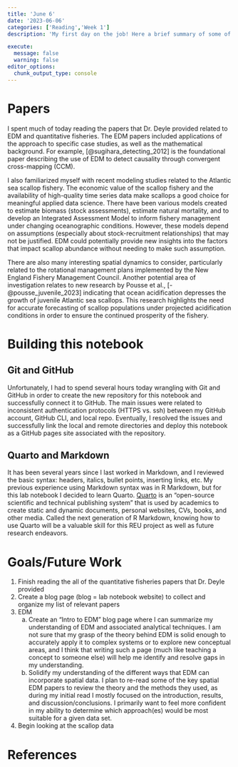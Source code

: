 ```yaml
---
title: 'June 6'
date: '2023-06-06'
categories: ['Reading','Week 1']
description: 'My first day on the job! Here a brief summary of some of the articles I read today, where my project might be going, and a description of what I learned about Git, GitHub, R Markdown, and Quarto.'

execute: 
  message: false
  warning: false
editor_options: 
  chunk_output_type: console
---
```


# Papers
I spent much of today reading the papers that Dr. Deyle provided related to EDM and quantitative fisheries. The EDM papers included applications of the approach to specific case studies, as well as the mathematical background. For example, [@sugihara_detecting_2012] is the foundational paper describing the use of EDM to detect causality through convergent cross-mapping (CCM).

I also familiarized myself with recent modeling studies related to the Atlantic sea scallop fishery. The economic value of the scallop fishery and the availability of high-quality time series data make scallops a good choice for meaningful applied data science. There have been various models created to estimate biomass (stock assessments), estimate natural mortality, and to develop an Integrated Assessment Model to inform fishery management under changing oceanographic conditions. However, these models depend on assumptions (especially about stock-recruitment relationships) that may not be justified. EDM could potentially provide new insights into the factors that impact scallop abundance without needing to make such assumption.

There are also many interesting spatial dynamics to consider, particularly related to the rotational management plans implemented by the New England Fishery Management Council. Another potential area of investigation relates to new research by Pousse et al., [-@pousse_juvenile_2023] indicating that ocean acidification depresses the growth of juvenile Atlantic sea scallops. This research highlights the need for accurate forecasting of scallop populations under projected acidification conditions in order to ensure the continued prosperity of the fishery.

# Building this notebook

## Git and GitHub
Unfortunately, I had to spend several hours today wrangling with Git and GitHub in order to create the new repository for this notebook and successfully connect it to GitHub. The main issues were related to inconsistent authentication protocols (HTTPS vs. ssh) between my GitHub account, GitHub CLI, and local repo. Eventually, I resolved the issues and successfully link the local and remote directories and deploy this notebook as a GitHub pages site associated with the repository.

## Quarto and Markdown
It has been several years since I last worked in Markdown, and I reviewed the basic syntax: headers, italics, bullet points, inserting links, etc. My previous experience using Markdown syntax was in R Markdown, but for this lab notebook I decided to learn Quarto. [Quarto](https://quarto.org/) is an "open-source scientific and technical publishing system" that is used by academics to create static and dynamic documents, personal websites, CVs, books, and other media. Called the next generation of R Markdown, knowing how to use Quarto will be a valuable skill for this REU project as well as future research endeavors.

# Goals/Future Work
1. Finish reading the all of the quantitative fisheries papers that Dr. Deyle provided
2. Create a blog page (blog = lab notebook website) to collect and organize my list of relevant papers
3. EDM
    a. Create an "Intro to EDM" blog page where I can summarize my understanding of EDM and associated analytical techniques. I am not sure that my grasp of the theory behind EDM is solid enough to accurately apply it to complex systems or to explore new conceptual areas, and I think that writing such a page (much like teaching a concept to someone else) will help me identify and resolve gaps in my understanding.
    b. Solidify my understanding of the different ways that EDM can incorporate spatial data. I plan to re-read some of the key spatial EDM papers to review the theory and the methods they used, as during my initial read I mostly focused on the introduction, results, and discussion/conclusions. I primarily want to feel more confident in my ability to determine which approach(es) would be most suitable for a given data set.
4. Begin looking at the scallop data


# References